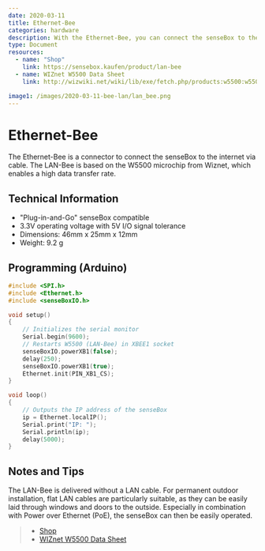 ```yaml
---
date: 2020-03-11
title: Ethernet-Bee
categories: hardware
description: With the Ethernet-Bee, you can connect the senseBox to the internet and transmit measurement data.
type: Document
resources:
  - name: "Shop"
    link: https://sensebox.kaufen/product/lan-bee
  - name: WIZnet W5500 Data Sheet
    link: http://wizwiki.net/wiki/lib/exe/fetch.php/products:w5500:w5500_ds_v109e.pdf

image1: /images/2020-03-11-bee-lan/lan_bee.png
---
```





# Ethernet-Bee

The Ethernet-Bee is a connector to connect the senseBox to the internet via cable.
The LAN-Bee is based on the W5500 microchip from Wiznet, which enables a high data transfer rate.


<ImageWithText src={ethernetBee} title="Ethernet Bee"/>



## Technical Information

* "Plug-in-and-Go" senseBox compatible
* 3.3V operating voltage with 5V I/O signal tolerance
* Dimensions: 46mm x 25mm x 12mm
* Weight: 9.2 g


## Programming (Arduino)

```cpp
#include <SPI.h>
#include <Ethernet.h>
#include <senseBoxIO.h>

void setup()
{
    // Initializes the serial monitor
    Serial.begin(9600);
    // Restarts W5500 (LAN-Bee) in XBEE1 socket
    senseBoxIO.powerXB1(false);
    delay(250);
    senseBoxIO.powerXB1(true);
    Ethernet.init(PIN_XB1_CS);
}

void loop()
{
    // Outputs the IP address of the senseBox
    ip = Ethernet.localIP();
    Serial.print("IP: ");
    Serial.println(ip);
    delay(5000);
}
```

## Notes and Tips

The LAN-Bee is delivered without a LAN cable. For permanent outdoor installation, flat LAN cables are particularly suitable, as they can be easily laid through windows and doors to the outside. Especially in combination with Power over Ethernet (PoE), the senseBox can then be easily operated.



> - [Shop](https://sensebox.kaufen/product/lan-bee)
> - [WIZnet W5500 Data Sheet](http://wizwiki.net/wiki/lib/exe/fetch.php/products:w5500:w5500_ds_v109e.pdf)